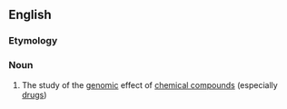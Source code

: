 ==English==
{{wikipedia}}

===Etymology===
{{prefix|chemo|genomics|lang=en}}

===Noun===
{{en-noun|-}}

# {{lb|en|medicine|genetics}} The study of the [[genomic]] effect of [[chemical compound]]s (especially [[drug]]s)